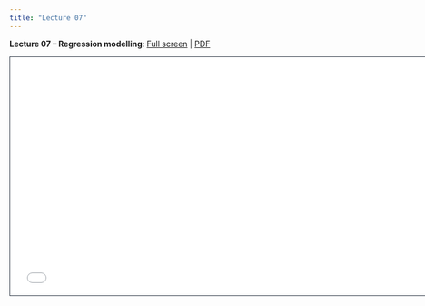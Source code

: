 ```yaml
---
title: "Lecture 07"
---
```


<!-- 
### Lecture 07a
[Full Screen](lecture-07a-non-parametric.qmd) | [PDF]() 

```{=html}
<iframe class="slide-deck" src="lecture-07a-non-parametric.html" height="420" width="747" style="border: 1px solid #2e3846;"></iframe>
```

### Lecture 07b
[Full Screen](lecture-07b-chisq.qmd) | [PDF]() 

```{=html}
<iframe class="slide-deck" src="lecture-07b-chisq.html" height="420" width="747" style="border: 1px solid #2e3846;"></iframe>
``` -->

**Lecture 07 -- Regression modelling**: [Full screen](Lecture-07.qmd) | [PDF](Lecture-07.pdf)

```{=html}
<iframe class="slide-deck" src="Lecture-07.html" height="420" width="747" style="border: 1px solid #2e3846;"></iframe>
```